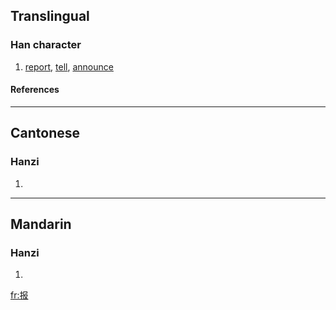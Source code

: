 {{see|報}}

==Translingual==
===Han character===
{{Han char|rn=64|rad=手|as=04|sn=7|four=|canj=手尸中水 (QSLE)}}
# [[report]], [[tell]], [[announce]]
====References====
{{Han ref|kx=0422.121|hdz=31846.010|uh=62A5|ud=25253}}
----
==Cantonese==
===Hanzi===
{{yue-hanzi|jyut=|y=bou3}}
# {{defn|Cantonese}}
----
==Mandarin==
===Hanzi===
{{cmn-hanzi|tra=報|pin=[[bào]] (bao4)|wg=pao<sup>4</sup>}}
# {{defn|Mandarin}}

[[fr:报]]
